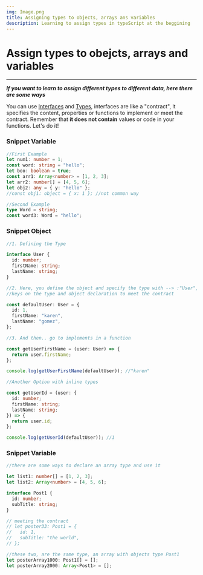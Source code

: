 ```yaml
---
img: Image.png
title: Assigning types to objects, arrays ans variables
description: Learning to assign types in typeScript at the beggining
---
```


# Assign types to obejcts, arrays and variables

---

**_If you want to learn to assign different types to different data, here there are some ways_**

You can use [Interfaces](https://www.typescriptlang.org/docs/handbook/typescript-tooling-in-5-minutes.html#interfaces) and [Types](https://www.typescriptlang.org/docs/handbook/typescript-in-5-minutes.html), interfaces are like a "contract", it specifies the content, properties or functions to implement or meet the contract. Remember that **it does not contain** values or code in your functions. Let's do it!

### Snippet Variable

```ts
//First Example
let num1: number = 1;
const word: string = "hello";
let boo: boolean = true;
const arr1: Array<number> = [1, 2, 3];
let arr2: number[] = [4, 5, 6];
let obj2: any = { y: "hello" };
//const obj1: object = { x: 1 }; //not common way

//Second Example
type Word = string;
const word3: Word = "hello";
```

### Snippet Object

```ts
//1. Defining the Type

interface User {
  id: number;
  firstName: string;
  lastName: string;
}

//2. Here, you define the object and specify the type with --> :"User", you must use the same
//keys on the type and object declaration to meet the contract

const defaultUser: User = {
  id: 1,
  firstName: "karen",
  lastName: "gomez",
};

//3. And then.. go to implements in a function

const getUserFirstName = (user: User) => {
  return user.firstName;
};

console.log(getUserFirstName(defaultUser)); //"karen"

//Another Option with inline types

const getUserId = (user: {
  id: number;
  firstName: string;
  lastName: string;
}) => {
  return user.id;
};

console.log(getUserId(defaultUser)); //1
```

### Snippet Variable

```ts
//there are some ways to declare an array type and use it

let list1: number[] = [1, 2, 3];
let list2: Array<number> = [4, 5, 6];

interface Post1 {
  id: number;
  subTitle: string;
}

// meeting the contract
// let poster33: Post1 = {
//   id: 1,
//   subTitle: "the world",
// };

//these two, are the same type, an array with objects type Post1
let posterArray1000: Post1[] = [];
let posterArray2000: Array<Post1> = [];
```
